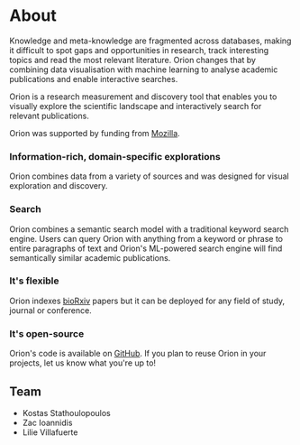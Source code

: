 # About

Knowledge and meta-knowledge are fragmented across databases, making it difficult to spot gaps and opportunities in research, track interesting topics and read the most relevant literature. Orion changes that by combining data visualisation with machine learning to analyse academic publications and enable interactive searches.

Orion is a research measurement and discovery tool that enables you to visually explore the scientific landscape and interactively search for relevant publications.

Orion was supported by funding from [Mozilla](https://foundation.mozilla.org/en/).

### Information-rich, domain-specific explorations

Orion combines data from a variety of sources and was designed for visual exploration and discovery.

### Search

Orion combines a semantic search model with a traditional keyword search engine. Users can query Orion with anything from a keyword or phrase to entire paragraphs of text and Orion's ML-powered search engine will find semantically similar academic publications.

### It's flexible

Orion indexes [bioRxiv](https://www.biorxiv.org/) papers but it can be deployed for any field of study, journal or conference.

### It's open-source

Orion's code is available on [GitHub](https://github.com/orion-search). If you plan to reuse Orion in your projects, let us know what you're up to!

## Team

- Kostas Stathoulopoulos
- Zac Ioannidis
- Lilie Villafuerte
